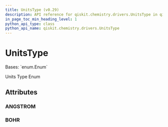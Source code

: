 ```yaml
---
title: UnitsType (v0.29)
description: API reference for qiskit.chemistry.drivers.UnitsType in qiskit v0.29
in_page_toc_min_heading_level: 1
python_api_type: class
python_api_name: qiskit.chemistry.drivers.UnitsType
---
```


# UnitsType

<Class id="qiskit.chemistry.drivers.UnitsType" isDedicatedPage={true} github="https://github.com/qiskit-community/qiskit-aqua/tree/stable/0.9/qiskit/chemistry/drivers/units_type.py" signature="UnitsType(value)" modifiers="class">
  Bases: `enum.Enum`

  Units Type Enum

  ## Attributes

  ### ANGSTROM

  <Attribute id="qiskit.chemistry.drivers.UnitsType.ANGSTROM" attributeValue="'Angstrom'" />

  ### BOHR

  <Attribute id="qiskit.chemistry.drivers.UnitsType.BOHR" attributeValue="'Bohr'" />
</Class>

